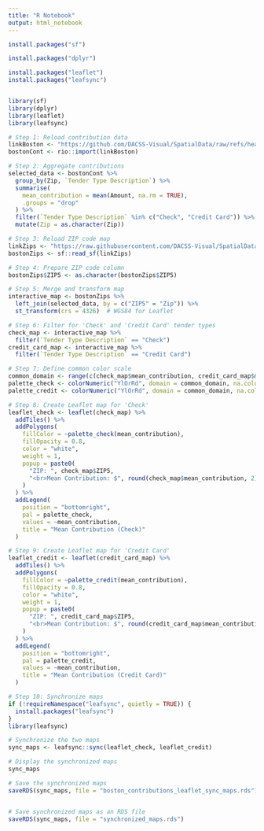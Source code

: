 ```yaml
---
title: "R Notebook"
output: html_notebook
---
```





```r
install.packages("sf")

install.packages("dplyr")

install.packages("leaflet")
install.packages("leafsync")



```


```r
library(sf)
library(dplyr)
library(leaflet)
library(leafsync)

```

```r

# Step 1: Reload contribution data
linkBoston <- "https://github.com/DACSS-Visual/SpatialData/raw/refs/heads/main/data/BostonContrib.xlsx"
bostonCont <- rio::import(linkBoston)

# Step 2: Aggregate contributions
selected_data <- bostonCont %>%
  group_by(Zip, `Tender Type Description`) %>%
  summarise(
    mean_contribution = mean(Amount, na.rm = TRUE),
    .groups = "drop"
  ) %>%
  filter(`Tender Type Description` %in% c("Check", "Credit Card")) %>%
  mutate(Zip = as.character(Zip))

# Step 3: Reload ZIP code map
linkZips <- "https://raw.githubusercontent.com/DACSS-Visual/SpatialData/refs/heads/main/data/zip_codes.json"
bostonZips <- sf::read_sf(linkZips)

# Step 4: Prepare ZIP code column
bostonZips$ZIP5 <- as.character(bostonZips$ZIP5)

# Step 5: Merge and transform map
interactive_map <- bostonZips %>%
  left_join(selected_data, by = c("ZIP5" = "Zip")) %>%
  st_transform(crs = 4326)  # WGS84 for Leaflet

# Step 6: Filter for 'Check' and 'Credit Card' tender types
check_map <- interactive_map %>%
  filter(`Tender Type Description` == "Check")
credit_card_map <- interactive_map %>%
  filter(`Tender Type Description` == "Credit Card")

# Step 7: Define common color scale
common_domain <- range(c(check_map$mean_contribution, credit_card_map$mean_contribution), na.rm = TRUE)
palette_check <- colorNumeric("YlOrRd", domain = common_domain, na.color = "transparent")
palette_credit <- colorNumeric("YlOrRd", domain = common_domain, na.color = "transparent")

# Step 8: Create Leaflet map for 'Check'
leaflet_check <- leaflet(check_map) %>%
  addTiles() %>%
  addPolygons(
    fillColor = ~palette_check(mean_contribution),
    fillOpacity = 0.8,
    color = "white",
    weight = 1,
    popup = paste0(
      "ZIP: ", check_map$ZIP5,
      "<br>Mean Contribution: $", round(check_map$mean_contribution, 2)
    )
  ) %>%
  addLegend(
    position = "bottomright",
    pal = palette_check,
    values = ~mean_contribution,
    title = "Mean Contribution (Check)"
  )

# Step 9: Create Leaflet map for 'Credit Card'
leaflet_credit <- leaflet(credit_card_map) %>%
  addTiles() %>%
  addPolygons(
    fillColor = ~palette_credit(mean_contribution),
    fillOpacity = 0.8,
    color = "white",
    weight = 1,
    popup = paste0(
      "ZIP: ", credit_card_map$ZIP5,
      "<br>Mean Contribution: $", round(credit_card_map$mean_contribution, 2)
    )
  ) %>%
  addLegend(
    position = "bottomright",
    pal = palette_credit,
    values = ~mean_contribution,
    title = "Mean Contribution (Credit Card)"
  )

# Step 10: Synchronize maps
if (!requireNamespace("leafsync", quietly = TRUE)) {
  install.packages("leafsync")
}
library(leafsync)

# Synchronize the two maps
sync_maps <- leafsync::sync(leaflet_check, leaflet_credit)

# Display the synchronized maps
sync_maps

# Save the synchronized maps
saveRDS(sync_maps, file = "boston_contributions_leaflet_sync_maps.rds")



```


```r
# Save synchronized maps as an RDS file
saveRDS(sync_maps, file = "synchronized_maps.rds")

```


